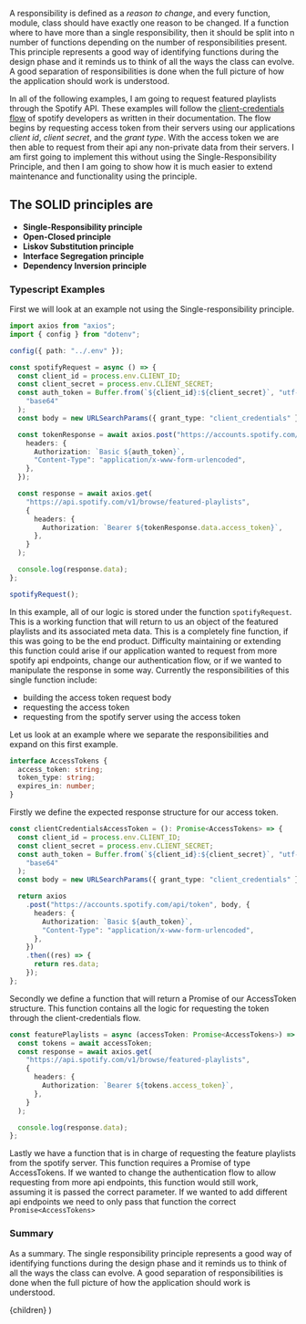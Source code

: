 

A responsibility is defined as a _reason to change_, and every function, module, class should have exactly one reason to be changed. If a function where to have more than a single responsibility, then it should be split into n number of functions depending on the number of responsibilities present. This principle represents a good way of identifying functions during the design phase and it reminds us to think of all the ways the class can evolve. A good separation of responsibilities is done when the full picture of how the application should work is understood.

In all of the following examples, I am going to request featured playlists through the Spotify API. These examples will follow the [client-credentials flow](https://developer.spotify.com/documentation/general/guides/authorization-guide/) of spotify developers as written in their documentation. The flow begins by requesting access token from their servers using our applications _client id_, _client secret_, and the _grant type_. With the access token we are then able to request from their api any non-private data from their servers. I am first going to implement this without using the Single-Responsibility Principle, and then I am going to show how it is much easier to extend maintenance and functionality using the principle.

## The SOLID principles are

- **Single-Responsibility principle**
- **Open-Closed principle**
- **Liskov Substitution principle**
- **Interface Segregation principle**
- **Dependency Inversion principle**

### Typescript Examples

First we will look at an example not using the Single-responsibility principle.

```typescript
import axios from "axios";
import { config } from "dotenv";

config({ path: "../.env" });

const spotifyRequest = async () => {
  const client_id = process.env.CLIENT_ID;
  const client_secret = process.env.CLIENT_SECRET;
  const auth_token = Buffer.from(`${client_id}:${client_secret}`, "utf-8").toString(
    "base64"
  );
  const body = new URLSearchParams({ grant_type: "client_credentials" });

  const tokenResponse = await axios.post("https://accounts.spotify.com/api/token", body, {
    headers: {
      Authorization: `Basic ${auth_token}`,
      "Content-Type": "application/x-www-form-urlencoded",
    },
  });

  const response = await axios.get(
    "https://api.spotify.com/v1/browse/featured-playlists",
    {
      headers: {
        Authorization: `Bearer ${tokenResponse.data.access_token}`,
      },
    }
  );

  console.log(response.data);
};

spotifyRequest();
```

In this example, all of our logic is stored under the function `spotifyRequest`. This is a working function that will return to us an object of the featured playlists and its associated meta data. This is a completely fine function, if this was going to be the end product. Difficulty maintaining or extending this function could arise if our application wanted to request from more spotify api endpoints, change our authentication flow, or if we wanted to manipulate the response in some way. Currently the responsibilities of this single function include:

- building the access token request body
- requesting the access token
- requesting from the spotify server using the access token

Let us look at an example where we separate the responsibilities and expand on this first example.

```typescript
interface AccessTokens {
  access_token: string;
  token_type: string;
  expires_in: number;
}
```

Firstly we define the expected response structure for our access token.

```typescript
const clientCredentialsAccessToken = (): Promise<AccessTokens> => {
  const client_id = process.env.CLIENT_ID;
  const client_secret = process.env.CLIENT_SECRET;
  const auth_token = Buffer.from(`${client_id}:${client_secret}`, "utf-8").toString(
    "base64"
  );
  const body = new URLSearchParams({ grant_type: "client_credentials" });

  return axios
    .post("https://accounts.spotify.com/api/token", body, {
      headers: {
        Authorization: `Basic ${auth_token}`,
        "Content-Type": "application/x-www-form-urlencoded",
      },
    })
    .then((res) => {
      return res.data;
    });
};
```

Secondly we define a function that will return a Promise of our AccessToken structure. This function contains all the logic for requesting the token through the client-credentials flow.

```typescript
const featurePlaylists = async (accessToken: Promise<AccessTokens>) => {
  const tokens = await accessToken;
  const response = await axios.get(
    "https://api.spotify.com/v1/browse/featured-playlists",
    {
      headers: {
        Authorization: `Bearer ${tokens.access_token}`,
      },
    }
  );

  console.log(response.data);
};
```

Lastly we have a function that is in charge of requesting the feature playlists from the spotify server. This function requires a Promise of type AccessTokens. If we wanted to change the authentication flow to allow requesting from more api endpoints, this function would still work, assuming it is passed the correct parameter. If we wanted to add different api endpoints we need to only pass that function the correct `Promise<AccessTokens>`

### Summary

As a summary. The single responsibility principle represents a good way of identifying functions during the design phase and it reminds us to think of all the ways the class can evolve. A good separation of responsibilities is done when the full picture of how the application should work is understood.

  <Layout title={meta.title} description={meta.description} date={meta.publishDate}>
    <BlogLayout title={meta.title}>
      {children}
    </BlogLayout>
  </Layout>
)